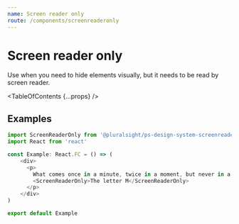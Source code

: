 ```yaml
---
name: Screen reader only
route: /components/screenreaderonly
---
```



# Screen reader only

<Intro>Use when you need to hide elements visually, but it needs to be read by screen reader.</Intro>

<TableOfContents {...props} />

<Usage
  install="npm install @pluralsight/ps-design-system-screenreaderonly"
  import="import ScreenReaderOnly from '@pluralsight/ps-design-system-screenreaderonly'"
  packageName="screenreaderonly"
  version={props.version}
/>

## Examples

```typescript
import ScreenReaderOnly from '@pluralsight/ps-design-system-screenreaderonly'
import React from 'react'

const Example: React.FC = () => (
    <div>
      <p>
        What comes once in a minute, twice in a moment, but never in a thousand years?
        <ScreenReaderOnly>The letter M</ScreenReaderOnly>
      </p>
    </div>
)

export default Example
```
